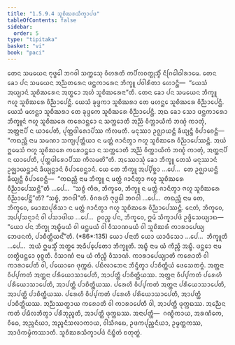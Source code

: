 ```yaml
---
title: "1.5.9.4 ᩈᩪᨧᩥᨥᩁᩈᩥᨠ᩠ᨡᩣᨸᨴ"
tableOfContents: false
sidebar:
  order: 5
type: "tipitaka"
basket: "vi"
book: "paci"
---
```



<DynamicBreadcrumb />

<Division number="516" book="paci">

<Paragraph number="1520" book="paci">
ᨲᩮᨶ ᩈᨾᨿᩮᨶ ᨻᩩᨴ᩠ᨵᩮᩤ ᨽᨣᩅᩤ ᩈᨠ᩠ᨠᩮᩈᩩ ᩅᩥᩉᩁᨲᩥ ᨠᨸᩥᩃᩅᨲ᩠ᨳᩩᩈ᩠ᨾᩥᩴ ᨶᩥᨣᩕᩮᩤᨵᩤᩁᩣᨾᩮ. ᨲᩮᨶ ᨡᩮᩣ ᨸᨶ ᩈᨾᨿᩮᨶ ᩋᨬ᩠ᨬᨲᩁᩮᨶ ᨴᨶ᩠ᨲᨠᩣᩁᩮᨶ ᨽᩥᨠ᩠ᨡᩪ ᨸᩅᩤᩁᩥᨲᩣ ᩉᩮᩣᨶ᩠ᨲᩥ—  “ᨿᩮᩈᩴ ᩋᨿ᩠ᨿᩣᨶᩴ ᩈᩪᨧᩥᨥᩁᩮᨶ ᩋᨲ᩠ᨳᩮᩣ ᩋᩉᩴ ᩈᩪᨧᩥᨥᩁᩮᨶᩣ”ᨲᩥ. ᨲᩮᨶ ᨡᩮᩣ ᨸᨶ ᩈᨾᨿᩮᨶ ᨽᩥᨠ᩠ᨡᩪ ᨻᩉᩪ ᩈᩪᨧᩥᨥᩁᩮ ᩅᩥᨬ᩠ᨬᩣᨸᩮᨶ᩠ᨲᩥ. ᨿᩮᩈᩴ ᨡᩩᨴ᩠ᨴᨠᩣ ᩈᩪᨧᩥᨥᩁᩣ ᨲᩮ ᨾᩉᨶ᩠ᨲᩮ ᩈᩪᨧᩥᨥᩁᩮ ᩅᩥᨬ᩠ᨬᩣᨸᩮᨶ᩠ᨲᩥ. ᨿᩮᩈᩴ ᨾᩉᨶ᩠ᨲᩣ ᩈᩪᨧᩥᨥᩁᩣ ᨲᩮ ᨡᩩᨴ᩠ᨴᨠᩮ ᩈᩪᨧᩥᨥᩁᩮ ᩅᩥᨬ᩠ᨬᩣᨸᩮᨶ᩠ᨲᩥ. ᩋᨳ ᨡᩮᩣ ᩈᩮᩣ ᨴᨶ᩠ᨲᨠᩣᩁᩮᩣ ᨽᩥᨠ᩠ᨡᩪᨶᩴ ᨻᩉᩪ ᩈᩪᨧᩥᨥᩁᩮ ᨠᩁᩮᩣᨶ᩠ᨲᩮᩣ ᨶ ᩈᨠ᩠ᨠᩮᩣᨲᩥ ᩋᨬ᩠ᨬᩴ ᩅᩥᨠ᩠ᨠᩣᨿᩥᨠᩴ ᨽᨱ᩠ᨯᩴ ᨠᩣᨲᩩᩴ, ᩋᨲ᩠ᨲᨶᩣᨸᩥ ᨶ ᨿᩣᨸᩮᨲᩥ, ᨸᩩᨲ᩠ᨲᨴᩤᩁᩮᩣᨸᩥᩔ ᨠᩥᩃᨾᨲᩥ. ᨾᨶᩩᩔᩣ ᩏᨩ᩠ᨫᩣᨿᨶ᩠ᨲᩥ ᨡᩥᨿ᩠ᨿᨶ᩠ᨲᩥ ᩅᩥᨸᩣᨧᩮᨶ᩠ᨲᩥ—  “ᨠᨳᨬ᩠ᩉᩥ ᨶᩣᨾ ᩈᨾᨱᩣ ᩈᨠ᩠ᨿᨸᩩᨲ᩠ᨲᩥᨿᩣ ᨶ ᨾᨲ᩠ᨲᩴ ᨩᩣᨶᩥᨲ᩠ᩅᩣ ᨻᩉᩪ ᩈᩪᨧᩥᨥᩁᩮ ᩅᩥᨬ᩠ᨬᩣᨸᩮᩔᨶ᩠ᨲᩥ. ᩋᨿᩴ ᩍᨾᩮᩈᩴ ᨻᩉᩪ ᩈᩪᨧᩥᨥᩁᩮ ᨠᩁᩮᩣᨶ᩠ᨲᩮᩣ ᨶ ᩈᨠ᩠ᨠᩮᩣᨲᩥ ᩋᨬ᩠ᨬᩴ ᩅᩥᨠ᩠ᨠᩣᨿᩥᨠᩴ ᨽᨱ᩠ᨯᩴ ᨠᩣᨲᩩᩴ, ᩋᨲ᩠ᨲᨶᩣᨸᩥ ᨶ ᨿᩣᨸᩮᨲᩥ, ᨸᩩᨲ᩠ᨲᨴᩤᩁᩮᩣᨸᩥᩔ ᨠᩥᩃᨾᨲᩦ”ᨲᩥ.
</Paragraph>

<Paragraph number="1521" book="paci">
ᩋᩔᩮᩣᩈᩩᩴ ᨡᩮᩣ ᨽᩥᨠ᩠ᨡᩪ ᨲᩮᩈᩴ ᨾᨶᩩᩔᩣᨶᩴ ᩏᨩ᩠ᨫᩣᨿᨶ᩠ᨲᩣᨶᩴ ᨡᩥᨿ᩠ᨿᨶ᩠ᨲᩣᨶᩴ ᩅᩥᨸᩣᨧᩮᨶ᩠ᨲᩣᨶᩴ. ᨿᩮ ᨲᩮ ᨽᩥᨠ᩠ᨡᩪ ᩋᨸ᩠ᨸᩥᨧ᩠ᨨᩣ …ᨸᩮ…  ᨲᩮ ᩏᨩ᩠ᨫᩣᨿᨶ᩠ᨲᩥ ᨡᩥᨿ᩠ᨿᨶ᩠ᨲᩥ ᩅᩥᨸᩣᨧᩮᨶ᩠ᨲᩥ—  “ᨠᨳᨬ᩠ᩉᩥ ᨶᩣᨾ ᨽᩥᨠ᩠ᨡᩪ ᨶ ᨾᨲ᩠ᨲᩴ ᨩᩣᨶᩥᨲ᩠ᩅᩣ ᨻᩉᩪ ᩈᩪᨧᩥᨥᩁᩮ ᩅᩥᨬ᩠ᨬᩣᨸᩮᩔᨶ᩠ᨲᩦ”ᨲᩥ …ᨸᩮ…  “ᩈᨧ᩠ᨧᩴ ᨠᩥᩁ, ᨽᩥᨠ᩠ᨡᩅᩮ, ᨽᩥᨠ᩠ᨡᩪ ᨶ ᨾᨲ᩠ᨲᩴ ᨩᩣᨶᩥᨲ᩠ᩅᩣ ᨻᩉᩪ ᩈᩪᨧᩥᨥᩁᩮ ᩅᩥᨬ᩠ᨬᩣᨸᩮᨶ᩠ᨲᩦ”ᨲᩥ? “ᩈᨧ᩠ᨧᩴ, ᨽᨣᩅᩤ”ᨲᩥ. ᩅᩥᨣᩁᩉᩥ ᨻᩩᨴ᩠ᨵᩮᩤ ᨽᨣᩅᩤ …ᨸᩮ…  ᨠᨳᨬ᩠ᩉᩥ ᨶᩣᨾ ᨲᩮ, ᨽᩥᨠ᩠ᨡᩅᩮ, ᨾᩮᩣᨥᨸᩩᩁᩥᩈᩣ ᨶ ᨾᨲ᩠ᨲᩴ ᨩᩣᨶᩥᨲ᩠ᩅᩣ ᨻᩉᩪ ᩈᩪᨧᩥᨥᩁᩮ ᩅᩥᨬ᩠ᨬᩣᨸᩮᩔᨶ᩠ᨲᩥ. ᨶᩮᨲᩴ, ᨽᩥᨠ᩠ᨡᩅᩮ, ᩋᨸ᩠ᨸᩈᨶ᩠ᨶᩣᨶᩴ ᩅᩤ ᨸᩈᩣᨴᩤᨿ …ᨸᩮ…  ᩑᩅᨬ᩠ᨧ ᨸᨶ, ᨽᩥᨠ᩠ᨡᩅᩮ, ᩍᨾᩴ ᩈᩥᨠ᩠ᨡᩣᨸᨴᩴ ᩏᨴ᩠ᨴᩥᩈᩮᨿ᩠ᨿᩣᨳ—
</Paragraph>

</Division>
<Division number="517" book="paci">

<Paragraph number="1522" book="paci">
<Emphasis>“ᨿᩮᩣ ᨸᨶ ᨽᩥᨠ᩠ᨡᩩ ᩋᨭ᩠ᨮᩥᨾᨿᩴ ᩅᩤ ᨴᨶ᩠ᨲᨾᨿᩴ ᩅᩤ ᩅᩥᩈᩣᨱᨾᨿᩴ ᩅᩤ ᩈᩪᨧᩥᨥᩁᩴ ᨠᩣᩁᩣᨸᩮᨿ᩠ᨿ ᨽᩮᨴᨶᨠᩴ, ᨸᩣᨧᩥᨲ᩠ᨲᩥᨿᨶ᩺”</Emphasis>ᨲᩥ. (*86*:<Emphasis>135</Emphasis>)
</Paragraph>

</Division>
<Division number="518" book="paci">

<Paragraph number="1523" book="paci">
<Emphasis>ᨿᩮᩣ ᨸᨶᩣ</Emphasis>ᨲᩥ ᨿᩮᩣ ᨿᩣᨴᩥᩈᩮᩣ …ᨸᩮ…  <Emphasis>ᨽᩥᨠ᩠ᨡᩪ</Emphasis>ᨲᩥ …ᨸᩮ…  ᩋᨿᩴ ᩍᨾᩈ᩠ᨾᩥᩴ ᩋᨲ᩠ᨳᩮ ᩋᨵᩥᨸ᩠ᨸᩮᨲᩮᩣ ᨽᩥᨠ᩠ᨡᩪᨲᩥ.
</Paragraph>

<Paragraph number="1524" book="paci">
<Emphasis>ᩋᨭ᩠ᨮᩥ</Emphasis> ᨶᩣᨾ ᨿᩴ ᨠᩥᨬ᩠ᨧᩥ ᩋᨭ᩠ᨮᩥ.
</Paragraph>

<Paragraph number="1525" book="paci">
<Emphasis>ᨴᨶ᩠ᨲᩮᩣ</Emphasis> ᨶᩣᨾ ᩉᨲ᩠ᨳᩥᨴᨶ᩠ᨲᩮᩣ ᩅᩩᨧ᩠ᨧᨲᩥ.
</Paragraph>

<Paragraph number="1526" book="paci">
<Emphasis>ᩅᩥᩈᩣᨱᩴ</Emphasis> ᨶᩣᨾ ᨿᩴ ᨠᩥᨬ᩠ᨧᩥ ᩅᩥᩈᩣᨱᩴ.
</Paragraph>

<Paragraph number="1527" book="paci">
<Emphasis>ᨠᩣᩁᩣᨸᩮᨿ᩠ᨿᩣ</Emphasis>ᨲᩥ ᨠᩁᩮᩣᨲᩥ ᩅᩤ ᨠᩣᩁᩣᨸᩮᨲᩥ ᩅᩤ, ᨸᨿᩮᩣᨣᩮ ᨴᩩᨠ᩠ᨠᨭᩴ. ᨸᨭᩥᩃᩣᨽᩮᨶ ᨽᩥᨶ᩠ᨴᩥᨲ᩠ᩅᩣ ᨸᩣᨧᩥᨲ᩠ᨲᩥᨿᩴ ᨴᩮᩈᩮᨲᨻ᩠ᨻᩴ.
</Paragraph>

</Division>
<Division number="519" book="paci">

<Paragraph number="1528" book="paci">
ᩋᨲ᩠ᨲᨶᩣ ᩅᩥᨸ᩠ᨸᨠᨲᩴ ᩋᨲ᩠ᨲᨶᩣ ᨸᩁᩥᨿᩮᩣᩈᩣᨸᩮᨲᩥ, ᩋᩣᨸᨲ᩠ᨲᩥ ᨸᩣᨧᩥᨲ᩠ᨲᩥᨿᩔ. ᩋᨲ᩠ᨲᨶᩣ ᩅᩥᨸ᩠ᨸᨠᨲᩴ ᨸᩁᩮᩉᩥ ᨸᩁᩥᨿᩮᩣᩈᩣᨸᩮᨲᩥ, ᩋᩣᨸᨲ᩠ᨲᩥ ᨸᩣᨧᩥᨲ᩠ᨲᩥᨿᩔ. ᨸᩁᩮᩉᩥ ᩅᩥᨸ᩠ᨸᨠᨲᩴ ᩋᨲ᩠ᨲᨶᩣ ᨸᩁᩥᨿᩮᩣᩈᩣᨸᩮᨲᩥ, ᩋᩣᨸᨲ᩠ᨲᩥ ᨸᩣᨧᩥᨲ᩠ᨲᩥᨿᩔ. ᨸᩁᩮᩉᩥ ᩅᩥᨸ᩠ᨸᨠᨲᩴ ᨸᩁᩮᩉᩥ ᨸᩁᩥᨿᩮᩣᩈᩣᨸᩮᨲᩥ, ᩋᩣᨸᨲ᩠ᨲᩥ ᨸᩣᨧᩥᨲ᩠ᨲᩥᨿᩔ.
</Paragraph>

<Paragraph number="1529" book="paci">
ᩋᨬ᩠ᨬᩔᨲ᩠ᨳᩣᨿ ᨠᩁᩮᩣᨲᩥ ᩅᩤ ᨠᩣᩁᩣᨸᩮᨲᩥ ᩅᩤ, ᩋᩣᨸᨲ᩠ᨲᩥ ᨴᩩᨠ᩠ᨠᨭᩔ. ᩋᨬ᩠ᨬᩮᨶ ᨠᨲᩴ ᨸᨭᩥᩃᨽᩥᨲ᩠ᩅᩣ ᨸᩁᩥᨽᩩᨬ᩠ᨩᨲᩥ, ᩋᩣᨸᨲ᩠ᨲᩥ ᨴᩩᨠ᩠ᨠᨭᩔ.
</Paragraph>

</Division>
<Division number="520" book="paci">

<Paragraph number="1530" book="paci">
ᩋᨶᩣᨸᨲ᩠ᨲᩥ—  ᨣᨱ᩠ᨮᩥᨠᩣᨿ, ᩋᩁᨱᩥᨠᩮ, ᩅᩥᨵᩮ, ᩋᨬ᩠ᨩᨶᩥᨿᩣ, ᩋᨬ᩠ᨩᨶᩥᩈᩃᩣᨠᩣᨿ, ᩅᩤᩈᩥᨩᨭᩮ, ᩏᨴᨠᨸᩩᨬ᩠ᨨᨶᩥᨿᩣ, ᩏᨾ᩠ᨾᨲ᩠ᨲᨠᩔ, ᩋᩣᨴᩥᨠᨾ᩠ᨾᩥᨠᩔᩣᨲᩥ.

</Paragraph>
</Division>

<Paragraph number="1531" type="center" book="paci">
ᩈᩪᨧᩥᨥᩁᩈᩥᨠ᩠ᨡᩣᨸᨴᩴ ᨶᩥᨭ᩠ᨮᩥᨲᩴ ᨧᨲᩩᨲ᩠ᨳᩴ.
</Paragraph>